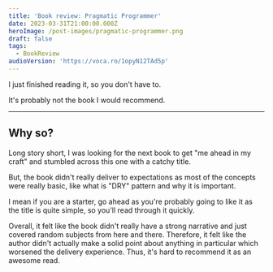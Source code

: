 ```yaml
---
title: 'Book review: Pragmatic Programmer'
date: 2023-03-31T21:00:00.000Z
heroImage: /post-images/pragmatic-programmer.png
draft: false
tags:
  - BookReview
audioVersion: 'https://voca.ro/1opyN12TAd5p'
---
```


I just finished reading it, so you don't have to.

It's probably not the book I would recommend.

***

## Why so?

Long story short, I was looking for the next book to get "me ahead in my craft" and stumbled across this one with a catchy title.

But, the book didn't really deliver to expectations as most of the concepts were really basic, like what is "DRY" pattern and why it is important.

I mean if you are a starter, go ahead as you're probably going to like it as the title is quite simple, so you'll read through it quickly.

Overall, it felt like the book didn't really have a strong narrative and just covered random subjects from here and there. Therefore, it felt like the author didn't actually make a solid point about anything in particular which worsened the delivery experience. Thus, it's hard to recommend it as an awesome read.
